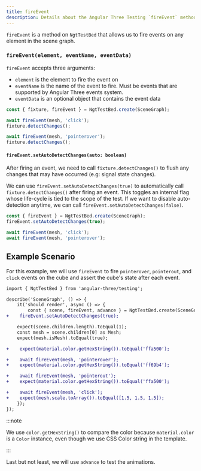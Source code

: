 ```yaml
---
title: fireEvent
description: Details about the Angular Three Testing `fireEvent` method
---
```


`fireEvent` is a method on `NgtTestBed` that allows us to fire events on any element in the scene graph.

### `fireEvent(element, eventName, eventData)`

`fireEvent` accepts three arguments:

- `element` is the element to fire the event on
- `eventName` is the name of the event to fire. Must be events that are supported by Angular Three events system.
- `eventData` is an optional object that contains the event data

```ts
const { fixture, fireEvent } = NgtTestBed.create(SceneGraph);

await fireEvent(mesh, 'click');
fixture.detectChanges();

await fireEvent(mesh, 'pointerover');
fixture.detectChanges();
```

#### `fireEvent.setAutoDetectChanges(auto: boolean)`

After firing an event, we need to call `fixture.detectChanges()` to flush any changes that may have occurred (e.g: signal state changes).

We can use `fireEvent.setAutoDetectChanges(true)` to automatically call `fixture.detectChanges()` after firing an event.
This toggles an internal flag whose life-cycle is tied to the scope of the test. If we want to disable auto-detection anytime, we can call `fireEvent.setAutoDetectChanges(false)`.

```ts
const { fireEvent } = NgtTestBed.create(SceneGraph);
fireEvent.setAutoDetectChanges(true);

await fireEvent(mesh, 'click');
await fireEvent(mesh, 'pointerover');
```

## Example Scenario

For this example, we will use `fireEvent` to fire `pointerover`, `pointerout`, and `click` events on the cube
and assert the cube's state after each event.

```diff lang="ts"
import { NgtTestBed } from 'angular-three/testing';

describe('SceneGraph', () => {
	it('should render', async () => {
		const { scene, fireEvent, advance } = NgtTestBed.create(SceneGraph);
+    fireEvent.setAutoDetectChanges(true);

    expect(scene.children.length).toEqual(1);
    const mesh = scene.children[0] as Mesh;
    expect(mesh.isMesh).toEqual(true);

+    expect(material.color.getHexString()).toEqual('ffa500');

+    await fireEvent(mesh, 'pointerover');
+    expect(material.color.getHexString()).toEqual('ff69b4');

+    await fireEvent(mesh, 'pointerout');
+    expect(material.color.getHexString()).toEqual('ffa500');

+    await fireEvent(mesh, 'click');
+    expect(mesh.scale.toArray()).toEqual([1.5, 1.5, 1.5]);
	});
});
```

:::note

We use `color.getHexString()` to compare the color because `material.color` is a `Color` instance, even though we use CSS Color string in the template.

:::

Last but not least, we will use `advance` to test the animations.
